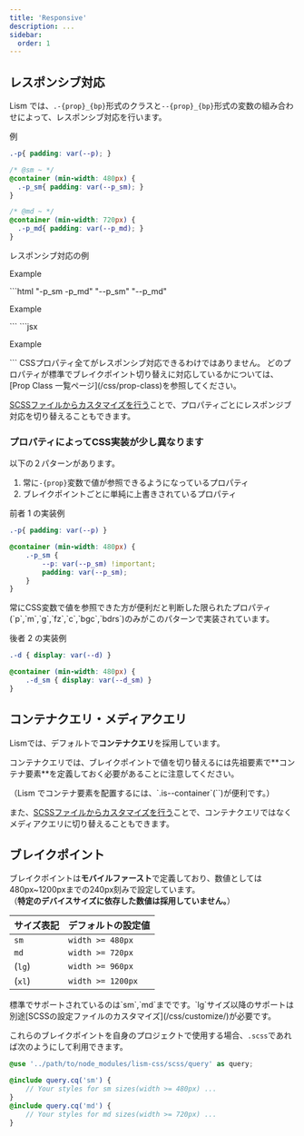 ```yaml
---
title: 'Responsive'
description: ...
sidebar:
  order: 1
---
```



## レスポンシブ対応

Lism では、`.-{prop}_{bp}`形式のクラスと`--{prop}_{bp}`形式の変数の組み合わせによって、レスポンシブ対応を行います。


<PreviewTitle>例</PreviewTitle>
```css
.-p{ padding: var(--p); }

/* @sm ~ */
@container (min-width: 480px) {
  .-p_sm{ padding: var(--p_sm); }
}

/* @md ~ */
@container (min-width: 720px) {
  .-p_md{ padding: var(--p_md); }
}
```


<Preview>
	<PreviewTitle>レスポンシブ対応の例</PreviewTitle>
	<PreviewArea resize p='20'>
		<Lism p={[20, 40, 50]} bd>
			<p>Example</p>
		</Lism>
	</PreviewArea>
	<PreviewCode label="HTML" slot="tab">
		```html "-p_sm -p_md" "--p_sm" "--p_md"
		<div class="-p:20 -p_sm -p_md -bd" style="--p_sm:var(--s40);--p_md:var(--s50)">
			<p>Example</p>
		</div>
		```
	</PreviewCode>
	<PreviewCode label="JSX" slot="tab">
		```jsx
		<Lism p={[20, 40, 50]} bd>
			<p>Example</p>
		</Lism>
		```
	</PreviewCode>
</Preview>

<Callout type='warning'>
CSSプロパティ全てがレスポンシブ対応できるわけではありません。  
どのプロパティが標準でブレイクポイント切り替えに対応しているかについては、[Prop Class 一覧ページ](/css/prop-class)を参照してください。
</Callout>

[SCSSファイルからカスタマイズを行う](/css/customize/)ことで、プロパティごとにレスポンジブ対応を切り替えることもできます。

### プロパティによってCSS実装が少し異なります

以下の２パターンがあります。

1. 常に`-{prop}`変数で値が参照できるようになっているプロパティ
2. ブレイクポイントごとに単純に上書きされているプロパティ


<PreviewTitle>前者 1 の実装例</PreviewTitle>
```css
.-p{ padding: var(--p) }

@container (min-width: 480px) {
	.-p_sm {
		--p: var(--p_sm) !important;
		padding: var(--p_sm);
	}
}
```

<p class='-mbs:20'>常にCSS変数で値を参照できた方が便利だと判断した限られたプロパティ(`p`,`m`,`g`,`fz`,`c`,`bgc`,`bdrs`)のみがこのパターンで実装されています。</p>

<Spacer h='20'></Spacer>

<PreviewTitle>後者 2 の実装例</PreviewTitle>
```css
.-d { display: var(--d) }

@container (min-width: 480px) {
	.-d_sm { display: var(--d_sm) }
}
```





## コンテナクエリ・メディアクエリ

Lismでは、デフォルトで**コンテナクエリ**を採用しています。

<Callout type='warning'>
コンテナクエリでは、ブレイクポイントで値を切り替えるには先祖要素で**コンテナ要素**を定義しておく必要があることに注意してください。
</Callout>

<p class='-mbs:10'>（Lism でコンテナ要素を配置するには、`.is--container`(`<Container>`)が便利です。）</p>

また、[SCSSファイルからカスタマイズを行う](/css/customize/)ことで、コンテナクエリではなくメディアクエリに切り替えることもできます。


## ブレイクポイント

ブレイクポイントは**モバイルファースト**で定義しており、数値としては480px~1200pxまでの240px刻みで設定しています。  
（**特定のデバイスサイズに依存した数値は採用していません。**）

|サイズ表記|デフォルトの設定値|
|---|---|
|`sm`|`width >= 480px`|
|`md`|`width >= 720px`|
|(`lg`)|`width >= 960px`|
|(`xl`)|`width >= 1200px`|

<Callout type="info">
標準でサポートされているのは`sm`,`md`までです。`lg`サイズ以降のサポートは別途[SCSSの設定ファイルのカスタマイズ](/css/customize/)が必要です。
</Callout>


<Spacer h='20'></Spacer>

これらのブレイクポイントを自身のプロジェクトで使用する場合、`.scss`であれば次のようにして利用できます。

```scss
@use '../path/to/node_modules/lism-css/scss/query' as query;

@include query.cq('sm') {
	// Your styles for sm sizes(width >= 480px) ...
}
@include query.cq('md') {
	// Your styles for md sizes(width >= 720px) ...
}
```

